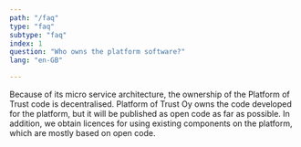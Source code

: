 ```yaml
---
path: "/faq"
type: "faq"
subtype: "faq"
index: 1
question: "Who owns the platform software?"
lang: "en-GB"

---
```



Because of its micro service architecture, the ownership of the Platform of Trust code is decentralised. Platform of Trust Oy owns the code developed for the platform, but it will be published as open code as far as possible. In addition, we obtain licences for using existing components on the platform, which are mostly based on open code.